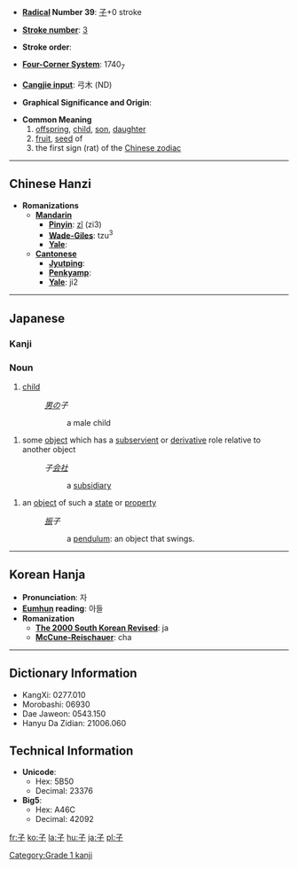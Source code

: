 * '''[[Wiktionary:Chinese radical index| Radical]] Number 39''': [[Wiktionary:Chinese radical index 子|子]]+0 stroke

* '''[[Wiktionary:Chinese total strokes index|Stroke number]]''': [[Wiktionary:Chinese total strokes index 3|3]]

* '''Stroke order''': 

* '''[[Wiktionary:Chinese four corner index|Four-Corner System]]''': 1740<sub>7</sub>

* '''[[Wiktionary:Chinese Cangjie index|Cangjie input]]''': 弓木 (ND)

* '''Graphical Significance and Origin''': 

* '''Common Meaning'''
*#[[offspring]], [[child]], [[son]], [[daughter]]
*# [[fruit]], [[seed]] of
*# the first sign (rat) of the [[Wikipedia:Chinese zodiac|Chinese zodiac]]

----

== Chinese Hanzi ==

* '''Romanizations'''
** '''[[Mandarin]]'''
*** '''[[Pinyin]]''': [[zǐ]] (zi3)
*** '''[[Wade-Giles]]''': tzu<sup>3</sup>
*** '''[[Yale]]''': 
** '''[[Cantonese]]'''
*** '''[[Jyutping]]''':
*** '''[[Penkyamp]]''': 
*** '''[[Yale]]''': ji2

----

==Japanese==
===Kanji===
{{kanji|[[し]] ([[shi]]), [[す]] ([[su]])|[[こ]] ([[ko]])}}
===Noun===
{{janoun|こ|ko}}
# [[child]]
#: ''[[男]]の子''
#:: a male child

# some [[object]] which has a [[subservient]] or [[derivative]] role relative to another object
#: ''子[[会社]]''
#:: a [[subsidiary]]

# an [[object]] of such a [[state]] or [[property]]
#: ''[[振]]子''
#:: a [[pendulum]]: an object that swings.

----

== Korean Hanja ==

* '''Pronunciation''': 자
* '''[[Eumhun]] reading''': 아들
* '''Romanization'''
** '''[[The 2000 South Korean Revised Romanization|The 2000 South Korean Revised]]''': ja
** '''[[McCune-Reischauer]]''': cha

----

== Dictionary Information ==

* KangXi: 0277.010
* Morobashi: 06930
* Dae Jaweon: 0543.150
* Hanyu Da Zidian: 21006.060

== Technical Information ==

* '''Unicode''':
** Hex: 5B50
** Decimal: 23376
* '''Big5''':
** Hex: A46C
** Decimal: 42092

[[Category:Grade 1 kanji]]

[[fr:子]]
[[ko:子]]
[[la:子]]
[[hu:子]]
[[ja:子]]
[[pl:子]]
